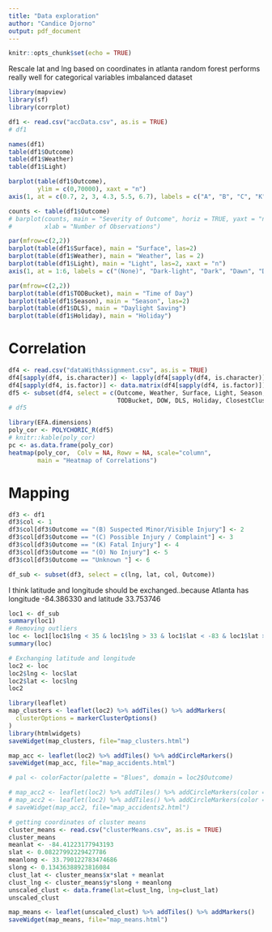```yaml
---
title: "Data exploration"
author: "Candice Djorno"
output: pdf_document
---
```


```r
knitr::opts_chunk$set(echo = TRUE)
```

Rescale lat and lng based on coordinates in atlanta
random forest performs really well for categorical variables
imbalanced dataset

```r
library(mapview)
library(sf)
library(corrplot)
```


```r
df1 <- read.csv("accData.csv", as.is = TRUE)
# df1
```

```r
names(df1)
table(df1$Outcome)
table(df1$Weather)
table(df1$Light)
```

```r
barplot(table(df1$Outcome), 
        ylim = c(0,70000), xaxt = "n")
axis(1, at = c(0.7, 2, 3, 4.3, 5.5, 6.7), labels = c("A", "B", "C", "K", "O", "U"), las = 1)

counts <- table(df1$Outcome)
# barplot(counts, main = "Severity of Outcome", horiz = TRUE, yaxt = "n",
#         xlab = "Number of Observations")
```

```r
par(mfrow=c(2,2))
barplot(table(df1$Surface), main = "Surface", las=2)
barplot(table(df1$Weather), main = "Weather", las = 2)
barplot(table(df1$Light), main = "Light", las=2, xaxt = "n")
axis(1, at = 1:6, labels = c("(None)", "Dark-light", "Dark", "Dawn", "Daylight", "Dusk"), las=2)
```


```r
par(mfrow=c(2,2))
barplot(table(df1$TODBucket), main = "Time of Day")
barplot(table(df1$Season), main = "Season", las=2)
barplot(table(df1$DLS), main = "Daylight Saving")
barplot(table(df1$Holiday), main = "Holiday")
```

# Correlation

```r
df4 <- read.csv("dataWithAssignment.csv", as.is = TRUE)
df4[sapply(df4, is.character)] <- lapply(df4[sapply(df4, is.character)], as.factor)
df4[sapply(df4, is.factor)] <- data.matrix(df4[sapply(df4, is.factor)])
df5 <- subset(df4, select = c(Outcome, Weather, Surface, Light, Season, 
                              TODBucket, DOW, DLS, Holiday, ClosestCluster))
# df5
```

```r
library(EFA.dimensions)
poly_cor <- POLYCHORIC_R(df5)
# knitr::kable(poly_cor)
pc <- as.data.frame(poly_cor)
heatmap(poly_cor,  Colv = NA, Rowv = NA, scale="column", 
        main = "Heatmap of Correlations")
```



# Mapping

```r
df3 <- df1
df3$col <- 1
df3$col[df3$Outcome == "(B) Suspected Minor/Visible Injury"] <- 2
df3$col[df3$Outcome == "(C) Possible Injury / Complaint"] <- 3
df3$col[df3$Outcome == "(K) Fatal Injury"] <- 4
df3$col[df3$Outcome == "(O) No Injury"] <- 5
df3$col[df3$Outcome == "Unknown "] <- 6
```

```r
df_sub <- subset(df3, select = c(lng, lat, col, Outcome))
```

I think latitude and longitude should be exchanged..because Atlanta has longitude -84.386330 and latitude 33.753746

```r
loc1 <- df_sub
summary(loc1)
# Removing outliers
loc <- loc1[loc1$lng < 35 & loc1$lng > 33 & loc1$lat < -83 & loc1$lat > -85, ]
summary(loc)
```

```r
# Exchanging latitude and longitude
loc2 <- loc
loc2$lng <- loc$lat
loc2$lat <- loc$lng
loc2
```


```r
library(leaflet)
map_clusters <- leaflet(loc2) %>% addTiles() %>% addMarkers(
  clusterOptions = markerClusterOptions()
)
library(htmlwidgets)
saveWidget(map_clusters, file="map_clusters.html")
```

```r
map_acc <- leaflet(loc2) %>% addTiles() %>% addCircleMarkers()
saveWidget(map_acc, file="map_accidents.html")

# pal <- colorFactor(palette = "Blues", domain = loc2$Outcome)

# map_acc2 <- leaflet(loc2) %>% addTiles() %>% addCircleMarkers(color = loc2$col)
# map_acc2 <- leaflet(loc2) %>% addTiles() %>% addCircleMarkers(color = ~pal(loc2$Outcome))
# saveWidget(map_acc2, file="map_accidents2.html")
```

```r
# getting coordinates of cluster means
cluster_means <- read.csv("clusterMeans.csv", as.is = TRUE)
cluster_means
meanlat <- -84.41223177943193
slat <- 0.08227992229427786
meanlong <- 33.790122783474686
slong <- 0.13436388923816084
clust_lat <- cluster_means$x*slat + meanlat
clust_lng <- cluster_means$y*slong + meanlong
unscaled_clust <- data.frame(lat=clust_lng, lng=clust_lat)
unscaled_clust
```

```r
map_means <- leaflet(unscaled_clust) %>% addTiles() %>% addMarkers()
saveWidget(map_means, file="map_means.html")
```






